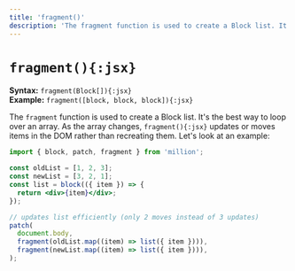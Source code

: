 ```yaml
---
title: 'fragment()'
description: 'The fragment function is used to create a Block list. It's the best way to loop over an array.'
---
```


# `fragment(){:jsx}`

**Syntax:** `fragment(Block[]){:jsx}`\
**Example:** `fragment([block, block, block]){:jsx}`

The `fragment` function is used to create a Block list. It's the best way to loop over an array. As the array changes, `fragment(){:jsx}` updates or moves items in the DOM rather than recreating them. Let's look at an example:

```jsx
import { block, patch, fragment } from 'million';

const oldList = [1, 2, 3];
const newList = [3, 2, 1];
const list = block(({ item }) => {
  return <div>{item}</div>;
});

// updates list efficiently (only 2 moves instead of 3 updates)
patch(
  document.body,
  fragment(oldList.map((item) => list({ item }))),
  fragment(newList.map((item) => list({ item }))),
);
```
